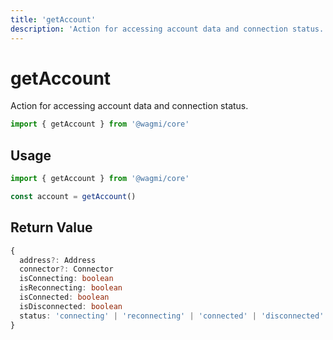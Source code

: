 ```yaml
---
title: 'getAccount'
description: 'Action for accessing account data and connection status.'
---
```


# getAccount

Action for accessing account data and connection status.

```ts
import { getAccount } from '@wagmi/core'
```

## Usage

```ts
import { getAccount } from '@wagmi/core'

const account = getAccount()
```

## Return Value

```ts
{
  address?: Address
  connector?: Connector
  isConnecting: boolean
  isReconnecting: boolean
  isConnected: boolean
  isDisconnected: boolean
  status: 'connecting' | 'reconnecting' | 'connected' | 'disconnected'
}
```
